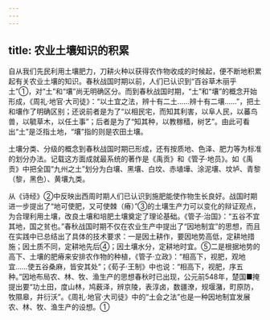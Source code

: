 ```yaml
---
---
---
```

title: 农业土壤知识的积累
---



自从我们先民利用土壤肥力，刀耕火种以获得农作物收成的时候起，便不断地积累起有关农业土壤的知识。春秋战国时期以前，人们已认识到“百谷草木丽乎土”①，对“土”和“壤”尚无明确区分。而到春秋战国时期，“土”和“壤”的概念开始形成，《周礼·地官·大司徒》：“以土宜之法，辨十有二土……辨十有二壤……”，把土和壤作了明确区别；还说前者是为了“以相民宅，而知其利害，以阜人民，以蕃鸟兽，以毓草木，以任土事”；后者是为了“知其种，以教稼穑，树艺”。由此可看出“土”是泛指土地，“壤”指的则是农田土壤。

土壤分类、分级的概念到春秋战国时期已形成，还有按质地、色泽、肥力等为标准的划分办法。记载这方面成就最系统的著作是《禹贡》和《管子·地员》。如《禹贡》中把全国“九州之土”划分为白壤、黑壤、白坟、赤埴墷、涂泥壤、坟垆、青黎（黎，黑色）、黄壤九类。

从《诗经》②中反映出西周时期人们已认识到施肥能使作物生长良好。战国时期进一步提出了“地可使肥，又可使棘（瘠）”③的土壤生产力可以变化的辩证观点，为合理利用土壤，改良土壤和培肥土壤奠定了理论基础。《管子·治国》：“五谷不宜其地，国之贫也。”春秋战国时期不仅在农业生产中提出了“因地制宜”的思想，而且在实践中已总结出了具体的技术要求：一是因土耕作，要因地势高低，定耕地措施；因土质不同，定耕地先后④；因土壤水分，定耕地时宜。⑤二是根据地势的高下、土壤的肥瘠来安排农作物的种植，《管子·立政》：“相高下，视肥，观地宜……使五谷桑麻，皆安其处”；《荀子·王制》中也说：“相高下，视肥，序五种。”因地布局农、林、牧、渔生产的思想春秋时已出现，公元前548年，楚国■掩提出要“功土田，度山林，鸠薮泽，辨京陵，表淳卤，数疆潦，规堰潴，町原防，牧隰皋，井衍沃”。《周礼·地官·大司徒》中的“土会之法”也是一种因地制宜发展农、林、牧、渔生产的设想。①